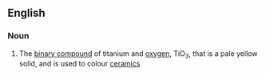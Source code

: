 ==English==

===Noun===
{{en-noun|head=[[titanium]] [[trioxide]]|-}}

#{{inorganic compound}} The [[binary compound]] of titanium and [[oxygen]], TiO<sub>3</sub>, that is a pale yellow solid, and is used to colour [[ceramic]]s